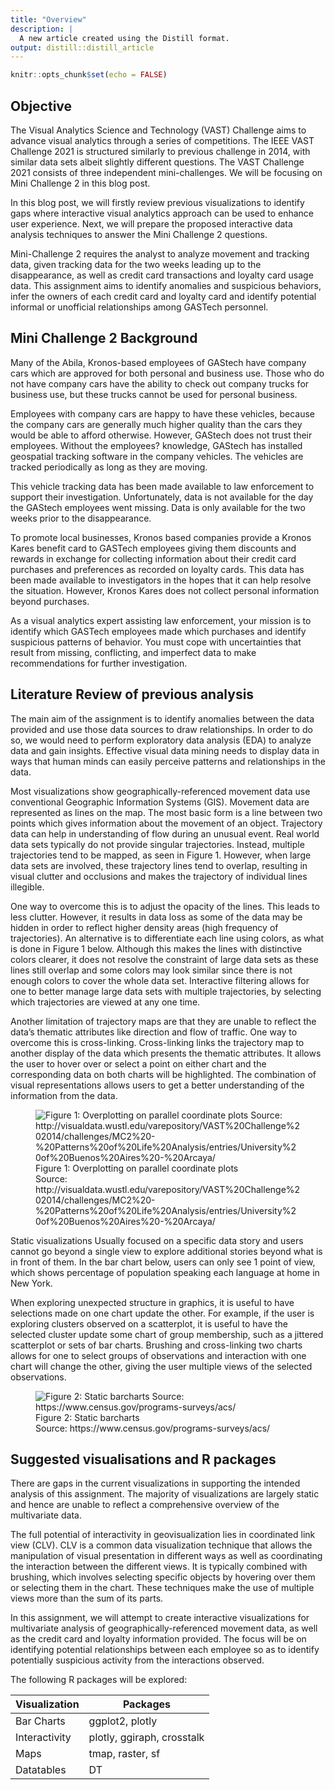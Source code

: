 ```yaml
---
title: "Overview"
description: |
  A new article created using the Distill format.
output: distill::distill_article
---
```


```r
knitr::opts_chunk$set(echo = FALSE)
```

## Objective
The Visual Analytics Science and Technology (VAST) Challenge aims to advance visual analytics through a series of
competitions. The IEEE VAST Challenge 2021 is structured similarly to previous challenge in 2014, with similar data sets albeit slightly different questions. The VAST Challenge 2021 consists of three independent mini-challenges. We will be focusing on Mini Challenge 2 in this blog post.

In this blog post, we will firstly review previous visualizations to identify gaps where interactive visual analytics approach can be used to enhance user experience. Next, we will prepare the proposed interactive data analysis techniques to answer the Mini Challenge 2 questions.

Mini-Challenge 2 requires the analyst to analyze movement and tracking data, given tracking data for the two weeks leading up to the disappearance, as well as credit card transactions and loyalty card usage data. This assignment aims to identify anomalies and suspicious behaviors, infer the owners of each credit card and loyalty card and identify potential informal or unofficial relationships among GASTech personnel.

## Mini Challenge 2 Background

Many of the Abila, Kronos-based employees of GAStech have company cars which are approved for both personal and business use. Those who do not have company cars have the ability to check out company trucks for business use, but these trucks cannot be used for personal business.

Employees with company cars are happy to have these vehicles, because the company cars are generally much higher quality than the cars they would be able to afford otherwise. However, GAStech does not trust their employees. Without the employees? knowledge, GAStech has installed geospatial tracking software in the company vehicles. The vehicles are tracked periodically as long as they are moving.

This vehicle tracking data has been made available to law enforcement to support their investigation. Unfortunately, data is not available for the day the GAStech employees went missing. Data is only available for the two weeks prior to the disappearance.

To promote local businesses, Kronos based companies provide a Kronos Kares benefit card to GASTech employees giving them discounts and rewards in exchange for collecting information about their credit card purchases and preferences as recorded on loyalty cards. This data has been made available to investigators in the hopes that it can help resolve the situation. However, Kronos Kares does not collect personal information beyond purchases.

As a visual analytics expert assisting law enforcement, your mission is to identify which GASTech employees made which purchases and identify suspicious patterns of behavior. You must cope with uncertainties that result from missing, conflicting, and imperfect data to make recommendations for further investigation.

## Literature Review of previous analysis

The main aim of the assignment is to identify anomalies between the data provided and use those data sources to draw relationships. In order to do so, we would need to perform exploratory data analysis (EDA) to analyze data and gain insights. Effective visual data mining needs to display data in ways that human minds can easily perceive patterns and relationships in the data.

Most visualizations show geographically-referenced movement data use conventional Geographic Information Systems (GIS). Movement data are represented as lines on the map. The most basic form is a line between two points
which gives information about the movement of an object. Trajectory data can help in understanding of flow during an unusual event. Real world data sets typically do not provide singular trajectories. Instead, multiple trajectories tend to be mapped, as seen in Figure 1. However, when large data sets are involved, these trajectory lines tend to overlap, resulting in visual clutter and occlusions and makes the trajectory of individual lines illegible.

One way to overcome this is to adjust the opacity of the lines. This leads to less clutter. However, it results in data loss as some of the data may be hidden in order to reflect higher density areas (high frequency of trajectories). An alternative is to differentiate each line using colors, as what is done in Figure 1 below. Although this makes the lines with distinctive colors clearer, it does not resolve the constraint of large data sets as these lines still overlap and some colors may look similar since there is not enough colors to cover the whole data set. Interactive filtering allows for one to better manage large data sets with multiple trajectories, by selecting which trajectories are viewed at any one time.

Another limitation of trajectory maps are that they are unable to reflect the data's thematic attributes like direction and flow of traffic. One way to overcome this is cross-linking. Cross-linking links the trajectory map to another display of the data which presents the thematic attributes. It allows the user to hover over or select a point on either chart and the corresponding data on both charts will be highlighted. The combination of visual representations allows users to get a better understanding of the information from the data.

![Figure 1: Overplotting on parallel coordinate plots<br> Source: http://visualdata.wustl.edu/varepository/VAST%20Challenge%202014/challenges/MC2%20-%20Patterns%20of%20Life%20Analysis/entries/University%20of%20Buenos%20Aires%20-%20Arcaya/](Image/GISOverplot.JPG)

Static visualizations Usually focused on a specific data story and users cannot go beyond a single view to explore additional stories beyond what is in front of them. In the bar chart below, users can only see 1 point of view, which shows percentage of population speaking each language at home in New York. 

When exploring unexpected structure in graphics, it is useful to have selections made on one chart update the other. For example, if the user is exploring clusters observed on a scatterplot, it is useful to have the selected cluster update some chart of group membership, such as a jittered scatterplot or sets of bar charts. Brushing and cross-linking two charts allows for one to select groups of observations and interaction with one chart will change the other, giving the user multiple views of the selected observations.

![Figure 2: Static barcharts <br> Source: https://www.census.gov/programs-surveys/acs/](Image/BarChartEx.JPG)

## Suggested visualisations and R packages

There are gaps in the current visualizations in supporting the intended analysis of this assignment. The majority of visualizations are largely static and hence are unable to reflect a comprehensive overview of the multivariate data.

The full potential of interactivity in geovisualization lies in coordinated link view (CLV). CLV is a common data
visualization technique that allows the manipulation of visual presentation in different ways as well as coordinating the interaction between the different views. It is typically combined with brushing, which involves selecting specific objects by hovering over them or selecting them in the chart. These techniques make the use of multiple views more than the sum of its parts.

In this assignment, we will attempt to create interactive visualizations for multivariate analysis of geographically-referenced movement data, as well as the credit card and loyalty information provided. The focus will be on identifying potential relationships between each employee so as to identify potentially suspicious activity from the interactions observed.

The following R packages will be explored:

**Visualization**        |   **Packages**
-------------------------|---------------------------  
Bar Charts               | ggplot2, plotly
Interactivity            | plotly, ggiraph, crosstalk
Maps                     | tmap, raster, sf
Datatables               | DT





